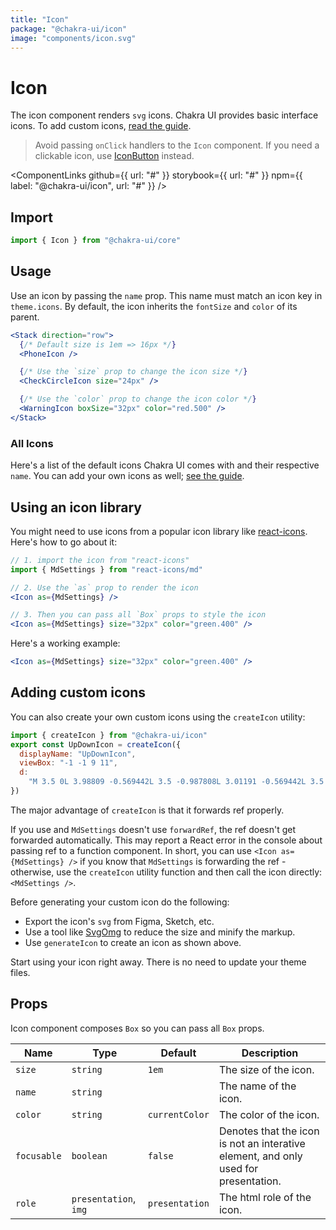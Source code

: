 ```yaml
---
title: "Icon"
package: "@chakra-ui/icon"
image: "components/icon.svg"
---
```




# Icon

The icon component renders `svg` icons. Chakra UI provides basic interface
icons. To add custom icons, [read the guide](#adding-custom-icons).

> Avoid passing `onClick` handlers to the `Icon` component. If you need a
> clickable icon, use [IconButton](/components/icon-button) instead.

<ComponentLinks
  github={{ url: "#" }}
  storybook={{ url: "#" }}
  npm={{ label: "@chakra-ui/icon", url: "#" }}
/>

<carbon-ad></carbon-ad>

## Import

```js
import { Icon } from "@chakra-ui/core"
```

## Usage

Use an icon by passing the `name` prop. This name must match an icon key in
`theme.icons`. By default, the icon inherits the `fontSize` and `color` of its
parent.

```jsx
<Stack direction="row">
  {/* Default size is 1em => 16px */}
  <PhoneIcon />

  {/* Use the `size` prop to change the icon size */}
  <CheckCircleIcon size="24px" />

  {/* Use the `color` prop to change the icon color */}
  <WarningIcon boxSize="32px" color="red.500" />
</Stack>
```

### All Icons

Here's a list of the default icons Chakra UI comes with and their respective
`name`. You can add your own icons as well;
[see the guide](#adding-custom-icons).

<IconsList />

## Using an icon library

You might need to use icons from a popular icon library like
[react-icons](https://react-icons.netlify.com/). Here's how to go about it:

```jsx live=false
// 1. import the icon from "react-icons"
import { MdSettings } from "react-icons/md"

// 2. Use the `as` prop to render the icon
<Icon as={MdSettings} />

// 3. Then you can pass all `Box` props to style the icon
<Icon as={MdSettings} size="32px" color="green.400" />
```

Here's a working example:

```jsx
<Icon as={MdSettings} size="32px" color="green.400" />
```

## Adding custom icons

You can also create your own custom icons using the `createIcon` utility:

```jsx live=false
import { createIcon } from "@chakra-ui/icon"
export const UpDownIcon = createIcon({
  displayName: "UpDownIcon",
  viewBox: "-1 -1 9 11",
  d:
    "M 3.5 0L 3.98809 -0.569442L 3.5 -0.987808L 3.01191 -0.569442L 3.5 0ZM 3.5 9L 3.01191 9.56944L 3.5 9.98781L 3.98809 9.56944L 3.5 9ZM 0.488094 3.56944L 3.98809 0.569442L 3.01191 -0.569442L -0.488094 2.43056L 0.488094 3.56944ZM 3.01191 0.569442L 6.51191 3.56944L 7.48809 2.43056L 3.98809 -0.569442L 3.01191 0.569442ZM -0.488094 6.56944L 3.01191 9.56944L 3.98809 8.43056L 0.488094 5.43056L -0.488094 6.56944ZM 3.98809 9.56944L 7.48809 6.56944L 6.51191 5.43056L 3.01191 8.43056L 3.98809 9.56944Z",
})
```

The major advantage of `createIcon` is that it forwards ref properly.

If you use <Icon as={MdSettings}/> and `MdSettings` doesn't use `forwardRef`, the ref doesn't get forwarded automatically. This may report a React error in the console about passing ref to a function component. In short, you can use `<Icon as={MdSettings} />` if you know that `MdSettings` is forwarding the ref - otherwise, use the `createIcon` utility function and then call the icon directly: `<MdSettings />`.

Before generating your custom icon do the following:

- Export the icon's `svg` from Figma, Sketch, etc.
- Use a tool like [SvgOmg](https://jakearchibald.github.io/svgomg/) to reduce
  the size and minify the markup.
- Use `generateIcon` to create an icon as shown above.

Start using your icon right away. There is no need to update your theme files.

## Props

Icon component composes `Box` so you can pass all `Box` props.

| Name        | Type                  | Default        | Description                                                                         |
| ----------- | --------------------- | -------------- | ----------------------------------------------------------------------------------- |
| `size`      | `string`              | `1em`          | The size of the icon.                                                               |
| `name`      | `string`              |                | The name of the icon.                                                               |
| `color`     | `string`              | `currentColor` | The color of the icon.                                                              |
| `focusable` | `boolean`             | `false`        | Denotes that the icon is not an interative element, and only used for presentation. |
| `role`      | `presentation`, `img` | `presentation` | The html role of the icon.                                                          |
